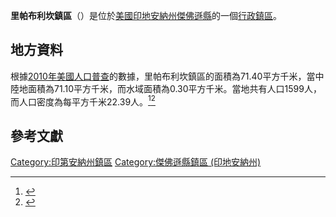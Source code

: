 {{noteTA
|G1=USState
|G2=地名
|G3=Unit
}}
{{Infobox settlement
|official_name            = 里帕布利坎鎮區
|native_name = Republican Township
|settlement_type          = [[行政鎮區|行政鎮區]]
|image_skyline            = 
|imagesize                = 
|image_map                = Map highlighting Republican Township, Jefferson County, Indiana.svg
|mapsize                  = 250px
|pushpin_map  =USA Indiana
|pushpin_label = 里帕布利坎鎮區
|pushpin_label_position   = top
|pushpin_map_caption      = 里帕布利坎鎮區在印地安納州的位置
|subdivision_type         = [[世界政區索引|國家]]
|subdivision_type1        = [[美国州份|州份]]
|subdivision_type2        = [[印地安納州行政区划|縣]]
|subdivision_name         = [[美国|美国]]
|subdivision_name1        = [[印地安納州|印地安納州]]
|subdivision_name2        = [[傑佛遜縣_(印地安納州)|傑佛遜縣]]
|elevation_ft             = 741
|elevation_m              = 226
|timezone                 = [[北美东部時區|北美东部時區]]
|area_total_km2           = 71.40
|area_land_km2            = 71.10
|area_water_km2           = 0.30
|area_total_sq_mi         = 
|area_land_sq_mi          = 
|area_water_sq_mi         = 
|population_as_of         = [[2010年美國人口普查|2010]]
|population_footnotes     = 
|population_total         = 1599
|population_density_km2   = auto
|population_density_sq_mi = auto
|utc_offset               = -5
|coordinates              = {{coord|38|43|48|N|85|33|32|W|type:city_region:US-AL_source:GNS-enwiki|display=inline,title}}
| coor_pinpoint           = 
| coordinates_footnotes   = 
|timezone_DST             = EDT
|utc_offset_DST           = -4
|postal_code_type         = [[美國郵區編號|郵區編號]]
|postal_code              = 
|area_code                = {{link-en|电话区号812|Area code 812|812}}
|blank_name = [[地名信息系统|GNIS ID]]
|blank_info = 453786
}}
'''里帕布利坎鎮區'''（{{lang-en|Republican Township}}）是位於[[美國|美國]][[印地安納州|印地安納州]][[傑佛遜縣_(印地安納州)|傑佛遜縣]]的一個[[行政鎮區|行政鎮區]]。

== 地方資料 ==
根據[[2010年美國人口普查|2010年美國人口普查]]的數據，里帕布利坎鎮區的面積為71.40平方千米，當中陸地面積為71.10平方千米，而水域面積為0.30平方千米。當地共有人口1599人，而人口密度為每平方千米22.39人。<ref name="GR8">{{cite web|url=http://factfinder2.census.gov|publisher=[[美国人口调查局|美国人口调查局]]|accessdate=2011-05-14|title=American FactFinder|archive-date=2013-09-11|archive-url=https://web.archive.org/web/20130911234518/http://factfinder2.census.gov/|dead-url=no}}</ref><ref>{{cite web|url=https://www.citypopulation.de/en/usa/illinois/admin/|title=USA: Illinois (Counties and Townships) - City Population|accessdate=2020-07-27|archive-date=2020-04-22|archive-url=https://web.archive.org/web/20200422090607/https://www.citypopulation.de/en/usa/illinois/admin/|dead-url=no}}</ref>

== 參考文獻 ==
{{reflist}}

{{傑佛遜縣 (印地安納州)}}

{{DEFAULTSORT:Republican Township}}
[[Category:印第安納州鎮區|Category:印第安納州鎮區]]
[[Category:傑佛遜縣鎮區_(印地安納州)|Category:傑佛遜縣鎮區 (印地安納州)]]

{{Indiana-geo-stub}}